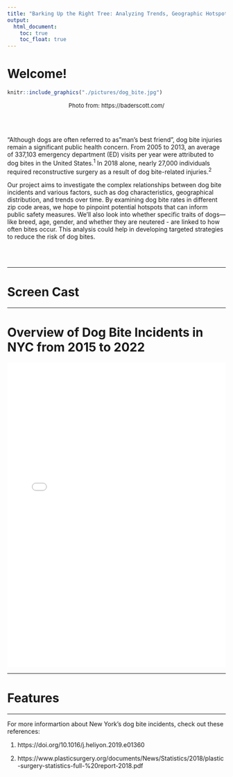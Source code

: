```yaml
---
title: "Barking Up the Right Tree: Analyzing Trends, Geographic Hotspots, and Contributing Factors of NYC Dogbites"
output:
  html_document:
    toc: true
    toc_float: true
---
```

# Welcome!

```r
knitr::include_graphics("./pictures/dog_bite.jpg")
```
<center style="font-size: 13px;"> Photo from:  https://baderscott.com/ </center>

<br><br>  

"Although dogs are often referred to as "man’s best friend", dog bite injuries remain a significant public health concern. From 2005 to 2013, an average of 337,103 emergency department (ED) visits per year were attributed to dog bites in the United States.^1^ In 2018 alone, nearly 27,000 individuals required reconstructive surgery as a result of dog bite-related injuries.^2^

Our project aims to investigate the complex relationships between dog bite incidents and various factors, such as dog characteristics, geographical distribution, and trends over time. By examining dog bite rates in different zip code areas, we hope to pinpoint potential hotspots that can inform public safety measures. We’ll also look into whether specific traits of dogs—like breed, age, gender, and whether they are neutered - are linked to how often bites occur. This analysis could help in developing targeted strategies to reduce the risk of dog bites.

<br><br>


---

# Screen Cast



---

# Overview of Dog Bite Incidents in NYC from 2015 to 2022


<iframe src="maps/Dog_Bite_Count_Switchable.html" style="width: 100%; height: 700px; border: none;"></iframe>

---

# Features


---

For more informartion about New York’s dog bite incidents, check out these references:

1. https://doi.org/10.1016/j.heliyon.2019.e01360

2. https://www.plasticsurgery.org/documents/News/Statistics/2018/plastic-surgery-statistics-full-%20report-2018.pdf
